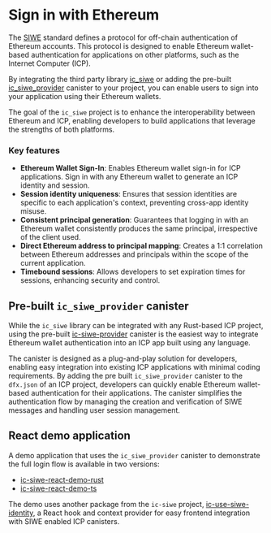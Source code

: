# Sign in with Ethereum

The [SIWE](https://eips.ethereum.org/EIPS/eip-4361) standard defines a protocol for off-chain authentication of Ethereum accounts. This protocol is designed to enable Ethereum wallet-based authentication for applications on other platforms, such as the Internet Computer (ICP). 

By integrating the third party library [ic_siwe](https://github.com/kristoferlund/ic-siwe/tree/main/packages/ic_siwe) or adding the pre-built [ic_siwe_provider](https://github.com/kristoferlund/ic-siwe/tree/main/packages/ic_siwe_provider) canister to your project, you can enable users to sign into your application using their Ethereum wallets. 

The goal of the `ic_siwe` project is to enhance the interoperability between Ethereum and ICP, enabling developers to build applications that leverage the strengths of both platforms.

### Key features

- **Ethereum Wallet Sign-In**: Enables Ethereum wallet sign-in for ICP applications. Sign in with any Ethereum wallet to generate an ICP identity and session.
- **Session identity uniqueness**: Ensures that session identities are specific to each application's context, preventing cross-app identity misuse.
- **Consistent principal generation**: Guarantees that logging in with an Ethereum wallet consistently produces the same principal, irrespective of the client used.
- **Direct Ethereum address to principal mapping**: Creates a 1:1 correlation between Ethereum addresses and principals within the scope of the current application.
- **Timebound sessions**: Allows developers to set expiration times for sessions, enhancing security and control.

## Pre-built `ic_siwe_provider` canister

While the `ic_siwe` library can be integrated with any Rust-based ICP project, using the pre-built [ic-siwe-provider](https://github.com/kristoferlund/ic-siwe/tree/main/packages/ic_siwe_provider) canister is the easiest way to integrate Ethereum wallet authentication into an ICP app built using any language.

The canister is designed as a plug-and-play solution for developers, enabling easy integration into existing ICP applications with minimal coding requirements. By adding the pre built `ic_siwe_provider` canister to the `dfx.json` of an ICP project, developers can quickly enable Ethereum wallet-based authentication for their applications. The canister simplifies the authentication flow by managing the creation and verification of SIWE messages and handling user session management.

## React demo application

A demo application that uses the `ic_siwe_provider` canister to demonstrate the full login flow is available in two versions: 
- [ic-siwe-react-demo-rust](https://github.com/kristoferlund/ic-siwe-react-demo-rust)
- [ic-siwe-react-demo-ts](https://github.com/kristoferlund/ic-siwe-react-demo-ts)

The demo uses another package from the `ic-siwe` project, [ic-use-siwe-identity](https://github.com/kristoferlund/ic-siwe/tree/main/packages/ic-use-siwe-identity), a React hook and context provider for easy frontend integration with SIWE enabled ICP canisters.